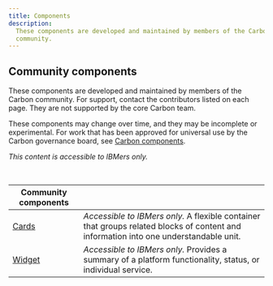 ```yaml
---
title: Components
description:
  These components are developed and maintained by members of the Carbon
  community.
---
```


## Community components

These components are developed and maintained by members of the Carbon
community. For support, contact the contributors listed on each page. They are
not supported by the core Carbon team.

These components may change over time, and they may be incomplete or
experimental. For work that has been approved for universal use by the Carbon
governance board, see [Carbon components](/components/overview).

_This content is accessible to IBMers only._

<br />

| Community components                                                           |                                                                                                                                       |
| ------------------------------------------------------------------------------ | ------------------------------------------------------------------------------------------------------------------------------------- |
| [Cards](https://pages.github.ibm.com/cdai-design/pal/components/card/usage)    | _Accessible to IBMers only._ A flexible container that groups related blocks of content and information into one understandable unit. |
| [Widget](https://pages.github.ibm.com/cdai-design/pal/components/widget/usage) | _Accessible to IBMers only._ Provides a summary of a platform functionality, status, or individual service.                           |
